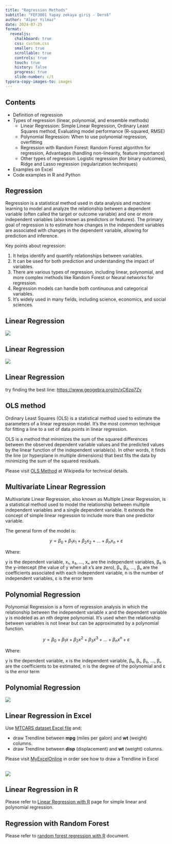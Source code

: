 ```yaml
---
title: "Regression Methods"
subtitle: "FEF3001 Yapay zekaya giriş - Ders6"
author: "Alper Yılmaz"
date: 2024-07-25
format:
  revealjs:
    chalkboard: true
    css: custom.css
    smaller: true
    scrollable: true
    controls: true
    touch: true
    history: false
    progress: true
    slide-number: c/t
typora-copy-images-to: images
---
```


## Contents

* Definition of regression
* Types of regression (linear, polynomial, and ensemble methods)
  * Linear Regression: Simple Linear Regression, Ordinary Least Squares method, Evaluating model performance (R-squared, RMSE)
  * Polynomial Regression: When to use polynomial regression, overfitting
  * Regression with Random Forest: Random Forest algorithm for regression, Advantages (handling non-linearity, feature importance)
  * Other types of regression: Logistic regression (for binary outcomes), Ridge and Lasso regression (regularization techniques)
* Examples on Excel
* Code examples in R and Python

## Regression

Regression is a statistical method used in data analysis and machine learning to model and analyze the relationship between a dependent variable (often called the target or outcome variable) and one or more independent variables (also known as predictors or features). The primary goal of regression is to estimate how changes in the independent variables are associated with changes in the dependent variable, allowing for prediction and inference.

Key points about regression:

1. It helps identify and quantify relationships between variables.
2. It can be used for both prediction and understanding the impact of variables.
3. There are various types of regression, including linear, polynomial, and more complex methods like Random Forest or Neural networks for regression.
4. Regression models can handle both continuous and categorical variables.
5. It's widely used in many fields, including science, economics, and social sciences.

## Linear Regression

![](images/linear-regression-summary.png)

## Linear Regression

![](images/linear-regression-point-detail.png)

## Linear Regression

try finding the best line: [https://www.geogebra.org/m/xC6zq7Zv](https://www.geogebra.org/m/xC6zq7Zv)


## OLS method

Ordinary Least Squares (OLS) is a statistical method used to estimate the parameters of a linear regression model. It's the most common technique for fitting a line to a set of data points in linear regression. 

OLS is a method that minimizes the sum of the squared differences between the observed dependent variable values and the predicted values by the linear function of the independent variable(s). In other words, it finds the line (or hyperplane in multiple dimensions) that best fits the data by minimizing the sum of the squared residuals.

Please visit [OLS Method](https://en.wikipedia.org/wiki/Ordinary_least_squares) at Wikipedia for technical details.

## Multivariate Linear Regression

Multivariate Linear Regression, also known as Multiple Linear Regression, is a statistical method used to model the relationship between multiple independent variables and a single dependent variable. It extends the concept of simple linear regression to include more than one predictor variable.

The general form of the model is:

$$
y = \beta_0 + \beta_1x_1 + \beta_2x_2 + \ldots + \beta_nx_n + \varepsilon
$$

Where:

y is the dependent variable, x₁, x₂, ..., xₙ are the independent variables, β₀ is the y-intercept (the value of y when all x's are zero), β₁, β₂, ..., βₙ are the coefficients associated with each independent variable, n is the number of independent variables, ε is the error term

## Polynomial Regression

Polynomial Regression is a form of regression analysis in which the relationship between the independent variable x and the dependent variable y is modeled as an nth degree polynomial. It's used when the relationship between variables is not linear but can be approximated by a polynomial function.

$$
y = \beta_0 + \beta_1x + \beta_2x^2 + \beta_3x^3 + \ldots + \beta_nx^n + \varepsilon
$$

Where:

y is the dependent variable,  x is the independent variable,  β₀, β₁, β₂, ..., βₙ are the coefficients to be estimated, n is the degree of the polynomial and ε is the error term

## Polynomial Regression

![](images/parabolic-data-points.png)


## Linear Regression in Excel

Use [MTCARS dataset Excel file](files/mtcars-v2.xlsx) and;

* draw Trendline between **mpg** (miles per galon) and **wt** (weight) columns.
* draw Trendline between **disp** (displacement) and **wt** (weight) columns.

Please visit [MyExcelOnline](https://www.myexcelonline.com/blog/add-trendlines-excel-charts/) in order see how to draw a Trendline in Excel

## 

![](images/Trendlines.gif)

## Linear Regression in R

Please refer to [Linear Regression with R](r-linear-regression.qmd) page for simple linear and polynomial regression.

 
## Regression with Random Forest 

Please refer to [random forest regression with R](rf-regression-R.qmd) document.
